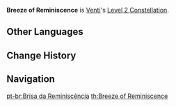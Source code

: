{{Constellation Infobox
|image       = Constellation Breeze of Reminiscence.png
|description = [[Skyward Sonnet]] decreases opponents' {{Color|Anemo RES}} and Physical RES by 12% for 10s.<br />Opponents launched by [[Skyward Sonnet]] suffer an additional 12% {{Color|Anemo RES}} and Physical RES decrease while airborne.
|level       = 2
|character   = Venti
|utility1    = Anemo RES Reduction
|utility2    = Physical RES Reduction
}}
'''Breeze of Reminiscence''' is [[Venti]]'s [[Level 2 Constellation]].
<!--
==Gameplay Notes==
-->

==Other Languages==
{{Other Languages
|en      = Breeze of Reminiscence
|zhs     = 眷恋的泠风
|zhs_rm  = Juànliàn de Líng Fēng
|zht     = 眷戀的泠風
|zht_rm  = Juànliàn de Líng Fēng
|zh_tl   = 
|ja      = 恋い焦がれるそよ風
|ja_rm   = Koikogareru Soyokaze
|ja_tl   = Yearning Gentle Breeze
|ko      = 그리운 찬 바람
|ko_rm   = Geuri'un Chan Baram
|ko_tl   = Nostalgic Cold Wind
|es      = Brisa de reminiscencia
|es_tl   = Breeze of Reminiscence
|fr      = Bise de réminiscence
|fr_tl   = Northern Breeze of Reminiscence
|fr_note = ''"Bise"'' refers to a cold and dry wind coming from the North, and by extension, in poetic context, a wintery breeze.
|ru      = Бриз воспоминаний
|ru_tl   = 
|th      = Breeze of Reminiscence
|vi      = Tình Yêu Gió Lạnh
|vi_tl   = Cold Wind Love
|de      = Brise der Sehnsucht
|de_tl   = Breeze of Nostalgia
|id      = Breeze of Reminiscence
|pt      = Brisa da Reminiscência
|pt_tl   = Breeze of Reminiscence
}}

==Change History==
{{Change History|1.0}}

==Navigation==
{{Talent Navbox|Venti}}
[[pt-br:Brisa da Reminiscência]]
[[th:Breeze of Reminiscence]]